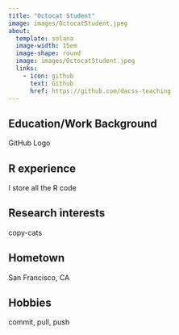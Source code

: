 ```yaml
---
title: "Octocat Student"
image: images/OctocatStudent.jpeg
about:
  template: solana
  image-width: 15em
  image-shape: round
  image: images/OctocatStudent.jpeg
  links:
    - icon: github
      text: Github
      href: https://github.com/dacss-teaching
---
```


## Education/Work Background
GitHub Logo

## R experience
I store all the R code

## Research interests
copy-cats

## Hometown
San Francisco, CA

## Hobbies
commit, pull, push

